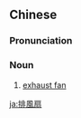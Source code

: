 {{also|排风扇}}
==Chinese==
{{zh-forms|s=排风扇|type=12}}

===Pronunciation===
{{zh-pron
|m=páifēngshàn
|cat=n
}}

===Noun===
{{zh-noun}}

# [[exhaust fan]]

[[ja:排風扇]]
